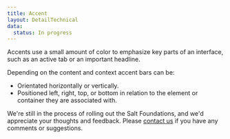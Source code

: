 ```yaml
---
title: Accent
layout: DetailTechnical
data:
  status: In progress
---
```


Accents use a small amount of color to emphasize key parts of an interface, such as an active tab or an important headline.

Depending on the content and context accent bars can be:

- Orientated horizontally or vertically.
- Positioned left, right, top, or bottom in relation to the element or container they are associated with.

<Callout title="Have some feedback?">

We're still in the process of rolling out the Salt Foundations, and we'd appreciate your thoughts and feedback. Please [contact us](../support-and-contributions/index) if you have any comments or suggestions.

</Callout>
